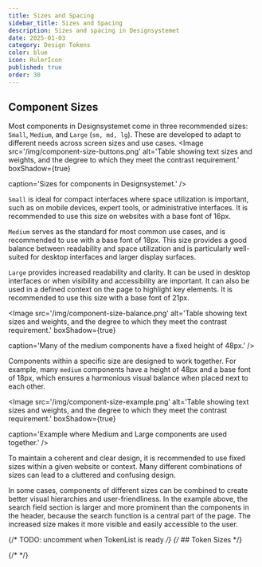 ```yaml
---
title: Sizes and Spacing
sidebar_title: Sizes and Spacing
description: Sizes and spacing in Designsystemet
date: 2025-01-03
category: Design Tokens
color: blue
icon: RulerIcon
published: true
order: 30
---
```


## Component Sizes

Most components in Designsystemet come in three recommended sizes: `Small`, `Medium`, and `Large` (`sm, md, lg`). 
These are developed to adapt to different needs across screen sizes and use cases.
<Image
  src='/img/component-size-buttons.png'
  alt='Table showing text sizes and weights, and the degree to which they meet the contrast requirement.'
  boxShadow={true}
  
  caption='Sizes for components in Designsystemet.'
/>


`Small` is ideal for compact interfaces where space utilization is important, such as on mobile devices, expert tools, or administrative interfaces. 
It is recommended to use this size on websites with a base font of 16px.

`Medium` serves as the standard for most common use cases, and is recommended to use with a base font of 18px. 
This size provides a good balance between readability and space utilization and is particularly well-suited for desktop interfaces and larger display surfaces.

`Large` provides increased readability and clarity. It can be used in desktop interfaces or when visibility and accessibility are important. It can also be used in a defined context on the page to highlight key elements. 
It is recommended to use this size with a base font of 21px.

<Image
  src='/img/component-size-balance.png'
  alt='Table showing text sizes and weights, and the degree to which they meet the contrast requirement.'
  boxShadow={true}
  
  caption='Many of the medium components have a fixed height of 48px.'
/>

Components within a specific size are designed to work together. 
For example, many `medium` components have a height of 48px and a base font of 18px, which ensures a harmonious visual balance when placed next to each other.


<Image
  src='/img/component-size-example.png'
  alt='Table showing text sizes and weights, and the degree to which they meet the contrast requirement.'
  boxShadow={true}
  
  caption='Example where Medium and Large components are used together.'
/>

To maintain a coherent and clear design, it is recommended to use fixed sizes within a given website or context. 
Many different combinations of sizes can lead to a cluttered and confusing design.

In some cases, components of different sizes can be combined to create better visual hierarchies and user-friendliness. 
In the example above, the search field section is larger and more prominent than the components in the header, because the search function is a central part of the page. 
The increased size makes it more visible and easily accessible to the user.

{/* TODO: uncomment when TokenList is ready */}
{/* ## Token Sizes */}

{/* <TokenList
  type='dimension'
  hideValue={true}
/> */}
